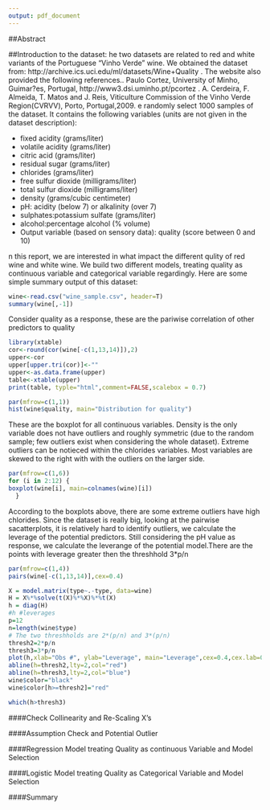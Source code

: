 ---
output: pdf_document
---
\begin{titlepage}
   \begin{center}
       \vspace*{4cm}
        
      \Huge
       \textbf{STAT 462 Final Project}
       
      \LARGE
       \vspace{0.5cm}
        Regression Analaysis for Wine Data
 
       \vspace{2.5cm}
       \LARGE
       \textbf{Samuel Fox, Jiaying Liang, Luxin Wang}
 
       \vfill
        \vspace{0.8cm}
 
       Statistics Department\\
       Penn State University\\
       December 8, 2018
 
   \end{center}
\end{titlepage}


##Abstract



##Introduction to the dataset:
\t The two datasets are related to red and white variants of the Portuguese "Vinho Verde" wine. We obtained the dataset from: http://archive.ics.uci.edu/ml/datasets/Wine+Quality . The website also provided the following references.\newline
1. Paulo Cortez, University of Minho, Guimar?es, Portugal, http://www3.dsi.uminho.pt/pcortez \space
2. A. Cerdeira, F. Almeida, T. Matos and J. Reis, Viticulture Commission of the Vinho Verde Region(CVRVV), Porto, Portugal,2009.
\t We randomly select 1000 samples of the dataset. It contains the following variables (units are not given in the dataset description): 

+ fixed acidity (grams/liter)
* volatile acidity (grams/liter)
* citric acid (grams/liter)
* residual sugar (grams/liter)
* chlorides (grams/liter)
* free sulfur dioxide (milligrams/liter)
* total sulfur dioxide (milligrams/liter)
* density (grams/cubic centimeter)
* pH: acidity (below 7) or alkalinity (over 7)
* sulphates:potassium sulfate (grams/liter)
* alcohol:percentage alcohol (% volume)
+ Output variable (based on sensory data): quality (score between 0 and 10) 

\t In this report, we are interested in what impact the different qulity of red wine and white wine. We build two different models, treating quality as continuous variable and categorical variable regardingly. Here are some simple summary output of this dataset:

```{r, echo=FALSE}
wine<-read.csv("wine_sample.csv", header=T)
summary(wine[,-1])
```

Consider quality as a response, these are the pariwise correlation of other predictors to quality

```{r xtable, echo=FALSE,results="asis"}
library(xtable)
cor<-round(cor(wine[-c(1,13,14)]),2)
upper<-cor
upper[upper.tri(cor)]<-""
upper<-as.data.frame(upper)
table<-xtable(upper)
print(table, typle="html",comment=FALSE,scalebox = 0.7)
```

```{r,echo=FALSE,fig.width=5, fig.height=3}
par(mfrow=c(1,1))
hist(wine$quality, main="Distribution for quality")
```

These are the boxplot for all continuous variables. Density is the only variable does not have outliers and roughly symmetric (due to the random sample; few outliers exist when considering the whole dataset). Extreme outliers can be notieced within the chlorides variables. Most variables are skewed to the right with with the outliers on the larger side.  

```{r,echo=FALSE,fig.width=8,fig.height=4}
par(mfrow=c(1,6))
for (i in 2:12) {
boxplot(wine[i], main=colnames(wine)[i])
  }
```

According to the boxplots above, there are some extreme outliers have high chlorides.
Since the dataset is really big, looking at the pairwise sacatterplots, it is relatively hard to identify outliers, we calculate the leverage of the potential predictors. Still considering the pH value as response, we calculate the leverange of the potential model.There are the points with leverage greater then the threshhold 3*p/n

```{r,echo=FALSE,fig.width=18, fig.height=14,strip.white=TRUE}
par(mfrow=c(1,4))
pairs(wine[-c(1,13,14)],cex=0.4)
```

```{r, echo=FALSE,fig.width=4,fig.height=3}
X = model.matrix(type~.-type, data=wine)
H = X%*%solve(t(X)%*%X)%*%t(X)
h = diag(H)
#h #leverages
p=12
n=length(wine$type)
# The two threshholds are 2*(p/n) and 3*(p/n)
thresh2=2*p/n
thresh3=3*p/n
plot(h,xlab="Obs #", ylab="Leverage", main="Leverage",cex=0.4,cex.lab=0.8,cex.main=1)
abline(h=thresh2,lty=2,col="red")
abline(h=thresh3,lty=2,col="blue")
wine$color="black"
wine$color[h>=thresh2]="red"
```

```{r}
which(h>thresh3)
```



####Check Collinearity and Re-Scaling X's

####Assumption Check and Potential Outlier

####Regression Model treating Quality as continuous Variable and Model Selection

####Logistic Model treating Quality as Categorical Variable and Model Selection

####Summary